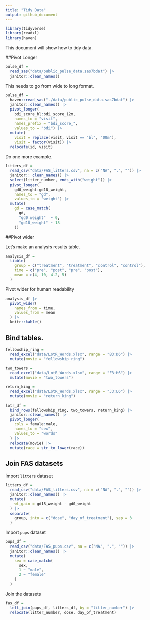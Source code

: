```yaml
---
title: "Tidy Data"
output: github_document
---
```


```r
library(tidyverse)
library(readxl)
library(haven)
```



This document will show how to tidy data.


##Pivot Longer

```r
pulse_df = 
  read_sas("data/public_pulse_data.sas7bdat") |> 
  janitor::clean_names()
```

This needs to go from wide to long format.

```r
pulse_df = 
  haven::read_sas("./data/public_pulse_data.sas7bdat") |>
  janitor::clean_names() |>
  pivot_longer(
    bdi_score_bl:bdi_score_12m,
    names_to = "visit", 
    names_prefix = "bdi_score_",
    values_to = "bdi") |>
  mutate(
    visit = replace(visit, visit == "bl", "00m"),
    visit = factor(visit)) |> 
  relocate(id, visit)
```


Do one more example.

```r
litters_df =
  read_csv("data/FAS_litters.csv", na = c("NA", ".", "")) |> 
  janitor:: clean_names() |> 
  select(litter_number, ends_with("weight")) |>
  pivot_longer(
    gd0_weight:gd18_weight,
    names_to = "gd",
    values_to = "weight") |> 
  mutate(
    gd = case_match(
      gd, 
      "gd0_weight"  ~ 0,
      "gd18_weight" ~ 18
    ))
```


##Pivot wider

Let's make an analysis results table.

```r
analysis_df = 
  tibble(
    group = c("treatment", "treatment", "control", "control"),
    time = c("pre", "post", "pre", "post"),
    mean = c(4, 10, 4.2, 5)
  )
```


Pivot wider for human readability

```r
analysis_df |>  
  pivot_wider(
    names_from = time,
    values_from = mean
  ) |> 
  knitr::kable()
```



## Bind tables.

```r
fellowship_ring = 
  read_excel("data/LotR_Words.xlsx", range = "B3:D6") |> 
  mutate(movie = "fellowship_ring")

two_towers = 
  read_excel("data/LotR_Words.xlsx", range = "F3:H6") |> 
  mutate(movie = "two_towers")

return_king = 
  read_excel("data/LotR_Words.xlsx", range = "J3:L6") |> 
  mutate(movie = "return_king")

lotr_df =
  bind_rows(fellowship_ring, two_towers, return_king) |> 
  janitor::clean_names() |> 
  pivot_longer(
    cols = female:male,
    names_to = "sex",
    values_to = "words"
  ) |> 
  relocate(movie) |> 
  mutate(race = str_to_lower(race))
```




## Join FAS datasets

Import `litters` dataset

```r
litters_df = 
  read_csv("data/FAS_litters.csv", na = c("NA", ".", "")) |> 
  janitor::clean_names() |> 
  mutate(
    wt_gain = gd18_weight - gd0_weight
  ) |> 
  separate(
    group, into = c("dose", "day_of_treatment"), sep = 3
  )
```

Import `pups` dataset

```r
pups_df =
  read_csv("data/FAS_pups.csv", na = c("NA", ".", "")) |> 
  janitor::clean_names() |> 
  mutate(
    sex = case_match(
      sex, 
      1 ~ "male",
      2 ~ "female"
    )
  )
```

Join the datasets

```r
fas_df =
  left_join(pups_df, litters_df, by = "litter_number") |> 
  relocate(litter_number, dose, day_of_treatment)
```


